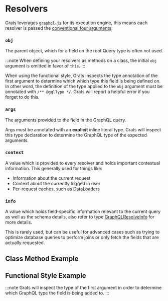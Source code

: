 
# Resolvers

Grats leverages [`graphql-js`](https://graphql.org/graphql-js/) for its execution engine, this means each resolver
is passed the [conventional four
arguments](https://graphql.org/learn/execution/#root-fields-resolvers):

### `obj`

The parent object, which for a field on the root Query type is often not used.

:::note
When defining your resolvers as methods on a class, the initial `obj` argument
is omitted in favor of `this`.
:::

When using the functional style, Grats inspects
the type annotation of the first argument to determine which which type this
field is being defined on. In other word, the definition of the type applied to
the `obj` argument must be annotated with `/** @gqlType */`. Grats will report a helpful error if you forget to do this.

### `args`

The arguments provided to the field in the GraphQL query.

Args must be annotated with an **explicit** inline literal type. Grats will
inspect this type declaration to determine the GraphQL type of the expected arguments.

### `context`

A value which is provided to every resolver and holds important contextual information. This generally used for things like:

- Information about the current request
- Context about the currently logged in user
- Per-request caches, such as [DataLoaders](https://github.com/graphql/dataloader)

### `info`

A value which holds field-specific information relevant to the current query as well as the schema details, also refer to type [GraphQLResolveInfo](https://graphql.org/graphql-js/type/#graphqlobjecttype) for more details.

This is rarely used, but can be useful for advanced cases such as trying to optimize database queries to perform joins or only fetch the fields that are actually requested.

## Class Method Example

<GratsCode mode="ts" out={ContextMethod} />

## Functional Style Example

:::note
Grats will inspect the type of the first argument in order to determine which GraphQL type the field is being added to.
:::

<GratsCode mode="ts" out={ContextFunction} />
